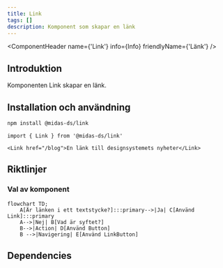 ```yaml
---
title: Link
tags: []
description: Komponent som skapar en länk
---
```



<ComponentHeader name={'Link'} info={Info} friendlyName={'Länk'} />

## Introduktion

Komponenten Link skapar en länk.

## Installation och användning

```bash npm2yarn
npm install @midas-ds/link
```

```tsx
import { Link } from '@midas-ds/link'
```

```tsx live
<Link href="/blog">En länk till designsystemets nyheter</Link>
```

## Riktlinjer

### Val av komponent

```mermaid
flowchart TD;
    A[Är länken i ett textstycke?]:::primary-->|Ja| C[Använd Link]:::primary
    A-->|Nej| B[Vad är syftet?]
    B-->|Action| D[Använd Button]
    B -->|Navigering| E[Använd LinkButton]
```

## Dependencies
<ComponentFooter info={Info}/>
